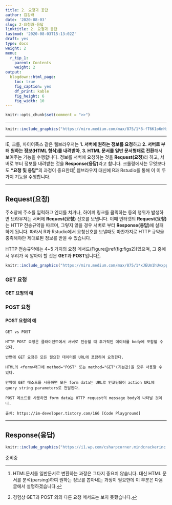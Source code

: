 ```yaml
---
title: 2. 요청과 응답
author: 김강배
date: '2020-08-03'
slug: 2-요청과-응답
linktitle: 2. 요청과 응답
lastmod: '2020-08-03T15:13:02Z'
draft: yes
type: docs
weight: 2
menu:
  r_tip_1:
    parent: Contents
    weight: 2
output:
  blogdown::html_page:
    toc: true
    fig_caption: yes
    df_print: kable
    fig_height: 6
    fig_width: 10
---
```


```r
knitr::opts_chunk$set(comment = ">>")
```

---


```r
knitr::include_graphics("https://miro.medium.com/max/875/1*8-fT6K1o6nHiBRxKppcqOg.png")
```

---

IE, 크롬, 파이어폭스 같은 웹브라우저는 **1. 서버에 원하는 정보를 요청**하고 **2. 서버로 부터 원하는 정보(HTML 형식)를 내려받아**, **3. HTML 문서를 일반 문서형태로 전환**해서 보여주는 기능을 수행합니다. 정보를 서버에 요청하는 것을 **Request(요청)**라 하고, 서버로 부터 정보를 내려받는 것을 **Response(응답)**라고 합니다. 크롤링에서는 무엇보다도 **"요청 및 응답"**의 과정이 중요한데^[HTML문서를 일반문서로 변환하는 과정은 그다지 중요치 않습니다. 대신 HTML 문서를 분석(parsing)하여 원하는 정보를 뽑아내는 과정이 필요한데 이 부분은 다음 글에서 설명하겠습니다.] 웹브라우저 대신에 R과 Rstudio를 통해 이 이 두 가지 기능을 수행합니다. 

---

## **Request(요청)**

주소창에 주소를 입력하고 엔터를 치거나, 하이퍼 링크를 클릭하는 등의 행위가 발생하면 브라우저는 서버에 **Request(요청)** 신호를 보냅니다. 이때 인터넷의 **Request(요청)**는 HTTP 전송규약을 따르며, 그렇지 않을 경우 서버로 부터 **Response(응답)**에 실패하게 됩니다. 따라서 R과 Rstudio에서 요청신호를 보낼때도 마찬가지로 HTTP 규약을 충족해야만 제대로된 정보를 받을 수 있습니다. 

HTTP 전송규약에는 4~5 가지의 요청 메서드(Figure\@ref(fig:figs2))있으며, 그 중에서 우리가 꼭 알아야 할 것은 **GET**과 **POST**입니다^[경험상 GET과 POST 외의 다른 요청 메서드는 보지 못했습니다.]. 

```r
knitr::include_graphics("https://miro.medium.com/max/875/1*xJEUm1hUvxppvcjY14IKQA.jpeg")
```

### GET 요청

#### GET 요청의 예

### POST 요청

#### POST 요청의 예
```
GET vs POST

HTTP POST 요청은 클라이언트에서 서버로 전송할 때 추가적인 데이터를 body에 포함할 수 있다. 

반면에 GET 요청은 모든 필요한 데이터를 URL에 포함하여 요청한다. 

HTML의 <form>태그에 method="POST" 또는 method="GET"(기본값)을 모두 사용할 수 있다.

만약에 GET 메소드를 사용하면 모든 form data는 URL로 인코딩되어 action URL에 query string parameters로 전달된다. 

POST 메소드를 사용하면 form data는 HTTP request의 message body에 나타날 것이다.

출처: https://im-developer.tistory.com/166 [Code Playground]
```


---

## **Response(응답)**

```r
knitr::include_graphics("https://i1.wp.com/csharpcorner.mindcrackerinc.netdna-cdn.com/article/create-api-with-asp-net-core-day-three-working-with-http-status-codes-in-asp/Images/image002.jpg?zoom=2")
```


준비중
